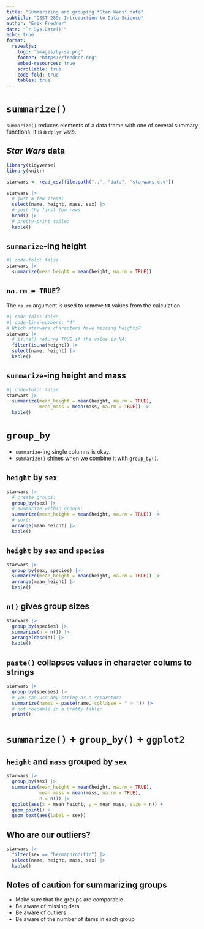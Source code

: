 ```yaml
---
title: "Summarizing and grouping *Star Wars* data"
subtitle: "DSST 289: Introduction to Data Science"
author: "Erik Fredner"
date: "`r Sys.Date()`"
echo: true
format:
  revealjs:
    logo: "images/by-sa.png"
    footer: "https://fredner.org"
    embed-resources: true
    scrollable: true
    code-fold: true
    tables: true
---
```


# `summarize()`

`summarize()` reduces elements of a data frame with one of several summary
functions. It is a `dplyr` *verb*.

## *Star Wars* data

```r
library(tidyverse)
library(knitr)

starwars <- read_csv(file.path("..", "data", "starwars.csv"))

starwars |> 
  # just a few items:
  select(name, height, mass, sex) |>
  # just the first few rows
  head() |> 
  # pretty-print table:
  kable()
```

## `summarize`-ing height

```r
#| code-fold: false
starwars |> 
  summarize(mean_height = mean(height, na.rm = TRUE))
```

## `na.rm = TRUE`?

The `na.rm` argument is used to remove `NA` values from the calculation.

```r
#| code-fold: false
#| code-line-numbers: "4"
# Which starwars characters have missing heights?
starwars |> 
  # is.na() returns TRUE if the value is NA:
  filter(is.na(height)) |> 
  select(name, height) |> 
  kable()
```

## `summarize`-ing height and mass

```r
#| code-fold: false
starwars |> 
  summarize(mean_height = mean(height, na.rm = TRUE),
            mean_mass = mean(mass, na.rm = TRUE)) |> 
  kable()
```

# `group_by`

- `summarize`-ing single columns is okay.
- `summarize()` shines when we combine it with `group_by()`.

## `height` by `sex`

```r
starwars |>
  # create groups:
  group_by(sex) |>
  # summarize within groups:
  summarize(mean_height = mean(height, na.rm = TRUE)) |> 
  # sort:
  arrange(mean_height) |> 
  kable()
```

## `height` by `sex` and `species`

```r
starwars |> 
  group_by(sex, species) |>
  summarize(mean_height = mean(height, na.rm = TRUE)) |>
  arrange(mean_height) |> 
  kable()
```

## `n()` gives group sizes

```r
starwars |>
  group_by(species) |>
  summarize(n = n()) |>
  arrange(desc(n)) |>
  kable()
```

## `paste()` collapses values in character colums to strings

```r
starwars |>
  group_by(species) |>
  # you can use any string as a separator:
  summarize(names = paste(name, collapse = " ✨ ")) |> 
  # not readable in a pretty table:
  print()
```

# `summarize()` + `group_by()` + `ggplot2`

## `height` and `mass` grouped by `sex`

```r
starwars |> 
  group_by(sex) |> 
  summarize(mean_height = mean(height, na.rm = TRUE),
            mean_mass = mean(mass, na.rm = TRUE),
            n = n()) |>
  ggplot(aes(x = mean_height, y = mean_mass, size = n)) +
  geom_point() +
  geom_text(aes(label = sex))
```

## Who are our outliers?

```r
starwars |>
  filter(sex == "hermaphroditic") |> 
  select(name, height, mass, sex) |>
  kable()
```

## Notes of caution for summarizing groups

- Make sure that the groups are comparable
- Be aware of missing data
- Be aware of outliers
- Be aware of the number of items in each group